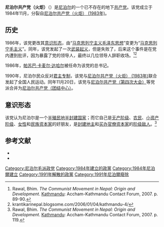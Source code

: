 {{Other uses|尼泊尔共产主义政党列表}}
{{Infobox Political Party
|leader1_title= |leader1_name= |leader2_title= |leader2_name= |leader3_title= |leader3_name= 
|名字       = 尼泊尔共产党（火炬）
|原文名     = नेपाल कम्युनिष्ट पार्टी (मशाल)
|党代表色   = red
|图像       = <!-- 须加[[File:图像名|200px]] -->
|图像说明   = 
|所在国家或地区= {{NPL}}
|党首       = 
|总裁       = 
|主席       = 
|总书记     = 
|第一书记   = 
|秘书长     = 
|主席团     = 
|书记       = 
|发言人     = 
|创始人     = 
|建立       = 1984年11月
|解散       = 1991年
|兼并       = 
|分裂       = [[尼泊尔共产党（火炬）_(1983年)|尼泊尔共产党（火炬） (1983年)]]
|前身       = 
|并入       = [[尼泊尔共产党（团结中心）|尼泊尔共产党（团结中心）]]
|继承       = 
|总部       = 
|党报       = 
|青年组织   = 
|党员数目   = 
|统计日期   = 
|意识形态   = [[共产主义|共产主义]]<br>[[马克思列宁毛主义|马克思列宁毛主义]]
|政治立场   = [[极左翼|极左翼]]
|宗教信仰   = 
|国内组织   = 
|国际组织   = 
|欧洲组织   = 
|欧洲议会党团= 
|seats1_title= <!-- 议会名字 -->
|seats1      = <!-- 议会席位，如250席位中有3个席位：{{Infobox political party/seats|3|250|hex=red}} -->
|官方色彩   = <!--示例：[[紫色|紫色]]和[[金色|金色]] {{Color box|#232176}}{{Color box|#E2AF2D}} -->
|官方网站   = <!-- {{URL| }}  -->
|宣传口号   = 
|国家       = 尼泊尔
|脚注       = 
}}
'''尼泊尔共产党（火炬）'''（{{lang-ne|नेपाल कम्युनिष्ट पार्टी (मशाल)}}）是[[尼泊尔|尼泊尔]]的一个已不存在的地下[[共产党|共产党]]。该党成立于1984年11月，分裂自[[尼泊尔共产党（火炬）_(1983年)|尼泊尔共产党（火炬） (1983年)]]。

==历史==
1986年，该党更改其[[意识形态|意识形态]]，由“[[马克思列宁主义毛泽东思想|马克思列宁主义毛泽东思想]]”变更为“[[马克思列宁毛主义|马克思列宁毛主义]]”。同年，该党发起了一次[[武装起义|武装起义]]，但是失败了，后来这个事件是在党内遭到批评，因为暴露了党的领导人，最终以几位领导人辞职收场。<ref name="rawal85">Rawal, Bhim. ''The Communist Movement in Nepal: Origin and Development''. [[Kathmandu|Kathmandu]]: Accham-Kathmandu Contact Forum, 2007. p. 89-90.</ref><ref name="kranti">krantikarinepal.blogsome.com/2006/01/04/kathmandu-4/</ref>

1986年，[[帕苏巴·卡麦尔·达哈尔|帕苏巴·卡麦尔·达哈尔]]被任命为该党的总书记。

1990年，尼泊尔民众反对[[君主专制|君主专制]]，该党与[[尼泊尔共产党（火炬）_(1983年)|尼泊尔共产党（火炬） (1983年)]]联合发起了全国人民运动。同年11月20日，该党与[[尼泊尔共产党（第四次大会）|尼泊尔共产党（第四次大会）]]等党派合并为[[尼泊尔共产党（团结中心）|尼泊尔共产党（团结中心）]]。

==意识形态==

该党认为尼泊尔是一个[[半殖民地半封建社会|半殖民地半封建国家]]；而它自己是[[无产阶级|无产阶级]]、[[农民|农民]]、[[小资产阶级|小资产阶级]]、[[女性|女性]]和[[民族资本家|民族资本家]]的好朋友，是[[封建地主|封建地主]]和[[买办官僚资本家|买办官僚资本家]]的[[阶级敌人|阶级敌人]]。<ref>Rawal, Bhim. ''The Communist Movement in Nepal: Origin and Development''. [[Kathmandu|Kathmandu]]: Accham-Kathmandu Contact Forum, 2007. p. 119.</ref>

==参考文献==
{{reflist}}
*{{cite journal | language =zh-hans | author =徐扬 | title =《尼泊尔革命及相关思考》| journal =《现代国际关系》 | volume =第12期 | year = 2008年 | pages = | issn =1000-6192 }}
*{{cite journal | language =zh-hans | author =徐扬 | title =《尼泊尔共产主义运动的发展及其特点》| journal =《当代世界社会主义问题》 | volume =第3期 | year = 2008年 | pages =第47-56页  | issn =1001-5574 }}

{{尼泊尔的共产党|nocat}}
[[Category:尼泊尔毛派政党|Category:尼泊尔毛派政党]]
[[Category:1984年建立的政黨|Category:1984年建立的政黨]]
[[Category:1984年尼泊爾建立|Category:1984年尼泊爾建立]]
[[Category:1991年解散的政黨|Category:1991年解散的政黨]]
[[Category:1991年尼泊爾廢除|Category:1991年尼泊爾廢除]]